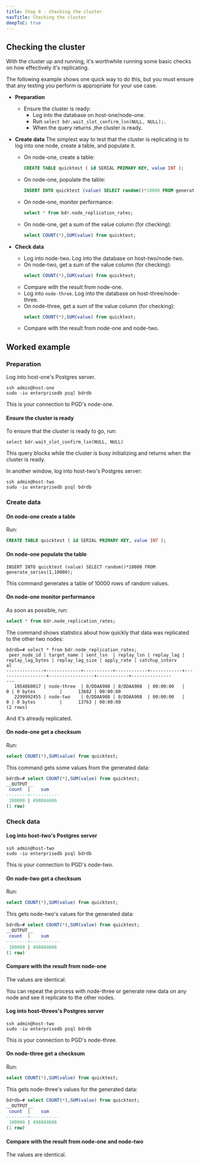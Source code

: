 ```yaml
---
title: Step 6 - Checking the cluster
navTitle: Checking the cluster
deepToC: true
---
```


## Checking the cluster


With the cluster up and running, it's worthwhile running some basic checks on how effectively it's replicating.

The following example shows one quick way to do this, but you must ensure that any testing you perform is appropriate for your use case.

* **Preparation**
  * Ensure the cluster is ready:  
    * Log into the database on host-one/node-one. 
    * Run `select bdr.wait_slot_confirm_lsn(NULL, NULL);.`  
    * When the query returns ,the cluster is ready.  


* **Create data**
  The simplest way to test that the cluster is replicating is to log into one node, create a table, and populate it.
   * On node-one, create a table:
      ```sql
      CREATE TABLE quicktest ( id SERIAL PRIMARY KEY, value INT ); 
      ```
   * On node-one, populate the table:
     ```sql
     INSERT INTO quicktest (value) SELECT random()*10000 FROM generate_series(1,10000);
     ```
   * On node-one, monitor performance:
     ```sql
     select * from bdr.node_replication_rates;
     ```
   * On node-one, get a sum of the value column (for checking):
     ```sql
     select COUNT(*),SUM(value) from quicktest;
     ```
* **Check data**
   * Log into node-two.
      Log into the database on host-two/node-two.
    * On node-two, get a sum of the value column (for checking):
      ```sql
      select COUNT(*),SUM(value) from quicktest;
      ```
   * Compare with the result from node-one.
   * Log into `node-three`. 
      Log into the database on host-three/node-three.
    * On node-three, get a sum of the value column (for checking):
      ```sql
      select COUNT(*),SUM(value) from quicktest;
      ```
   * Compare with the result from node-one and node-two.

## Worked example

### Preparation

Log into host-one's Postgres server.
```
ssh admin@host-one
sudo -iu enterprisedb psql bdrdb
```

This is your connection to PGD's node-one.

#### Ensure the cluster is ready

To ensure that the cluster is ready to go, run: 

```
select bdr.wait_slot_confirm_lsn(NULL, NULL)
```

This query blocks while the cluster is busy initializing and returns when the cluster is ready.

In another window, log into host-two's Postgres server:

```
ssh admin@host-two
sudo -iu enterprisedb psql bdrdb
```

### Create data

#### On node-one create a table

Run:

```sql
CREATE TABLE quicktest ( id SERIAL PRIMARY KEY, value INT ); 
```

#### On node-one populate the table

```
INSERT INTO quicktest (value) SELECT random()*10000 FROM generate_series(1,10000);
```

This command generates a table of 10000 rows of random values. 

#### On node-one monitor performance

As soon as possible, run:

```sql
select * from bdr.node_replication_rates;
```

The command shows statistics about how quickly that data was replicated to the other two nodes:

```console
bdrdb=# select * from bdr.node_replication_rates;
 peer_node_id | target_name | sent_lsn  | replay_lsn | replay_lag | replay_lag_bytes | replay_lag_size | apply_rate | catchup_interv
al
--------------+-------------+-----------+------------+------------+------------------+-----------------+------------+---------------
---
   1954860017 | node-three  | 0/DDAA908 | 0/DDAA908  | 00:00:00   |                0 | 0 bytes         |      13682 | 00:00:00
   2299992455 | node-two    | 0/DDAA908 | 0/DDAA908  | 00:00:00   |                0 | 0 bytes         |      13763 | 00:00:00
(2 rows)
```

And it's already replicated.

#### On node-one get a checksum

Run:

```sql
select COUNT(*),SUM(value) from quicktest;
```

This command gets some values from the generated data:

```sql
bdrdb=# select COUNT(*),SUM(value) from quicktest;
__OUTPUT__
 count  |    sum
--------+-----------
 100000 | 498884606
(1 row)
```

### Check data

#### Log into host-two's Postgres server
```
ssh admin@host-two
sudo -iu enterprisedb psql bdrdb
```

This is your connection to PGD's node-two.

#### On node-two get a checksum

Run:

```sql
select COUNT(*),SUM(value) from quicktest;
```

This gets node-two's values for the generated data:

```sql
bdrdb=# select COUNT(*),SUM(value) from quicktest;
__OUTPUT__
 count  |    sum
--------+-----------
 100000 | 498884606
(1 row)
```

#### Compare with the result from node-one

The values are identical.

You can repeat the process with node-three or generate new data on any node and see it replicate to the other nodes.

#### Log into host-threes's Postgres server
```
ssh admin@host-two
sudo -iu enterprisedb psql bdrdb
```

This is your connection to PGD's node-three.

#### On node-three get a checksum

Run:

```sql
select COUNT(*),SUM(value) from quicktest;
```

This gets node-three's values for the generated data:

```sql
bdrdb=# select COUNT(*),SUM(value) from quicktest;
__OUTPUT__
 count  |    sum
--------+-----------
 100000 | 498884606
(1 row)
```

#### Compare with the result from node-one and node-two

The values are identical.
